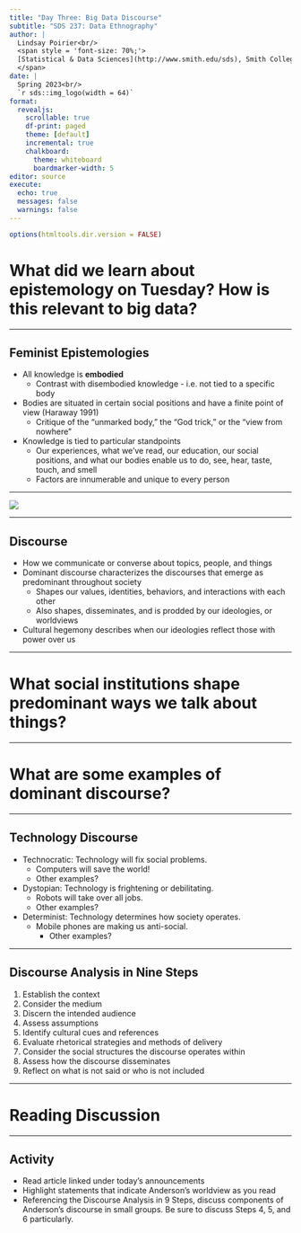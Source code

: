 ```yaml
---
title: "Day Three: Big Data Discourse"
subtitle: "SDS 237: Data Ethnography"
author: |
  Lindsay Poirier<br/>
  <span style = 'font-size: 70%;'>
  [Statistical & Data Sciences](http://www.smith.edu/sds), Smith College<br/>
  </span>
date: |
  Spring 2023<br/>
  `r sds::img_logo(width = 64)`
format: 
  revealjs:
    scrollable: true
    df-print: paged
    theme: [default]
    incremental: true
    chalkboard:
      theme: whiteboard
      boardmarker-width: 5
editor: source
execute:
  echo: true
  messages: false
  warnings: false
---
```


```r
options(htmltools.dir.version = FALSE)
```

# What did we learn about epistemology on Tuesday? How is this relevant to big data?

---

## Feminist Epistemologies

- All knowledge is **embodied**
  - Contrast with disembodied knowledge - i.e. not tied to a specific body
- Bodies are situated in certain social positions and have a finite point of view (Haraway 1991)
  - Critique of the "unmarked body," the "God trick," or the "view from nowhere"
- Knowledge is tied to particular standpoints 
  - Our experiences, what we’ve read, our education, our social positions, and what our bodies enable us to do, see, hear, taste, touch, and smell
  - Factors are innumerable and unique to every person

---

![](https://upload.wikimedia.org/wikipedia/commons/7/78/Traquair_House_Maze.jpg)

---

## Discourse

- How we communicate or converse about topics, people, and things
- Dominant discourse characterizes the discourses that emerge as predominant throughout society
  - Shapes our values, identities, behaviors, and interactions with each other
  - Also shapes, disseminates, and is prodded by our ideologies, or worldviews
- Cultural hegemony describes when our ideologies reflect those with power over us

---

# What social institutions shape predominant ways we talk about things?

---

# What are some examples of dominant discourse?

---

## Technology Discourse

- Technocratic: Technology will fix social problems. 
  - Computers will save the world!
  - Other examples?
- Dystopian: Technology is frightening or debilitating.
  - Robots will take over all jobs.
  - Other examples?
- Determinist: Technology determines how society operates.
  - Mobile phones are making us anti-social.
    - Other examples?

---

## Discourse Analysis in Nine Steps

1. Establish the context
2. Consider the medium
3. Discern the intended audience
4. Assess assumptions 
5. Identify cultural cues and references
6. Evaluate rhetorical strategies and methods of delivery
7. Consider the social structures the discourse operates within
8. Assess how the discourse disseminates
9. Reflect on what is not said or who is not included

---

# Reading Discussion
  
---

## Activity

- Read article linked under today's announcements
- Highlight statements that indicate Anderson's worldview as you read
- Referencing the Discourse Analysis in 9 Steps, discuss components of Anderson's discourse in small groups. Be sure to discuss Steps 4, 5, and 6 particularly.





